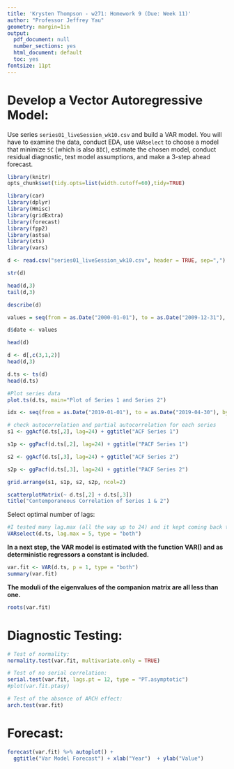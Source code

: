 ```yaml
---
title: 'Krysten Thompson - w271: Homework 9 (Due: Week 11)'
author: "Professor Jeffrey Yau"
geometry: margin=1in
output:
  pdf_document: null
  number_sections: yes
  html_document: default
  toc: yes
fontsize: 11pt
---
```


# Develop a Vector Autoregressive Model:

Use series `series01_liveSession_wk10.csv` and build a VAR model. You will have to examine the data, conduct EDA, use `VARselect` to choose a model that minimize `SC` (which is also `BIC`), estimate the chosen model, conduct residual diagnostic, test model assumptions, and make a 3-step ahead forecast.

```r

library(knitr)
opts_chunk$set(tidy.opts=list(width.cutoff=60),tidy=TRUE)
```

```r
library(car)
library(dplyr)
library(Hmisc)
library(gridExtra)
library(forecast)
library(fpp2)
library(astsa)
library(xts)
library(vars)
```

```r
d <- read.csv("series01_liveSession_wk10.csv", header = TRUE, sep=",")
```

```r
str(d)
```

```r
head(d,3)
tail(d,3)
```

```r
describe(d)
```

```r
values = seq(from = as.Date("2000-01-01"), to = as.Date("2009-12-31"), by = 'month')
```

```r
d$date <- values
```

```r
head(d)
```

```r
d <- d[,c(3,1,2)]
head(d,3)
```

```r
d.ts <- ts(d)
head(d.ts)
```

```r
#Plot series data
plot.ts(d.ts, main="Plot of Series 1 and Series 2")
```

```r
idx <- seq(from = as.Date("2019-01-01"), to = as.Date("2019-04-30"), by = 'day')
```


```r

# check autocorrelation and partial autocorrelation for each series
s1 <- ggAcf(d.ts[,2], lag=24) + ggtitle("ACF Series 1")

s1p <- ggPacf(d.ts[,2], lag=24) + ggtitle("PACF Series 1")

s2 <- ggAcf(d.ts[,3], lag=24) + ggtitle("ACF Series 2")

s2p <- ggPacf(d.ts[,3], lag=24) + ggtitle("PACF Series 2")

grid.arrange(s1, s1p, s2, s2p, ncol=2)
```

```r
scatterplotMatrix(~ d.ts[,2] + d.ts[,3])
title("Contemporaneous Correlation of Series 1 & 2")
```

Select optimal number of lags:

```r
#I tested many lag.max (all the way up to 24) and it kept coming back to 1
VARselect(d.ts, lag.max = 5, type = "both")
```


**In a next step, the VAR model is estimated with the function VAR() and as deterministic regressors a constant is included.**

```r
var.fit <- VAR(d.ts, p = 1, type = "both")
summary(var.fit)
```

**The moduli of the eigenvalues of the companion matrix are all less than one.**

```r
roots(var.fit)
```

# Diagnostic Testing: 

```r
# Test of normality:
normality.test(var.fit, multivariate.only = TRUE)

# Test of no serial correlation:
serial.test(var.fit, lags.pt = 12, type = "PT.asymptotic")
#plot(var.fit.ptasy)

# Test of the absence of ARCH effect:
arch.test(var.fit)
```

# Forecast:

```r
forecast(var.fit) %>% autoplot() +
  ggtitle("Var Model Forecast") + xlab("Year")  + ylab("Value")

```








